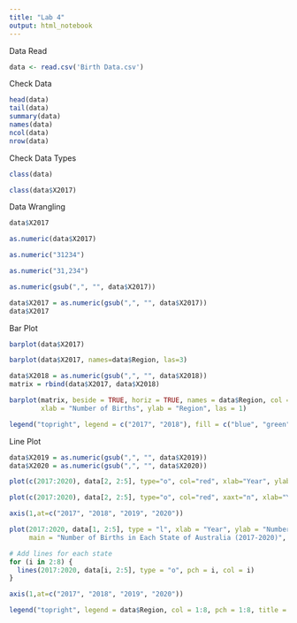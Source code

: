 ```yaml
---
title: "Lab 4"
output: html_notebook
---
```


Data Read

```r
data <- read.csv('Birth Data.csv')
```

Check Data

```r
head(data)
tail(data)
summary(data)
names(data)
ncol(data)
nrow(data)
```

Check Data Types

```r
class(data)
```

```r
class(data$X2017)
```

Data Wrangling

```r
data$X2017

as.numeric(data$X2017)
```

```r
as.numeric("31234")

as.numeric("31,234")
```

```r
as.numeric(gsub(",", "", data$X2017))
```

```r
data$X2017 = as.numeric(gsub(",", "", data$X2017))
data$X2017
```

Bar Plot

```r
barplot(data$X2017)
```

```r
barplot(data$X2017, names=data$Region, las=3)
```

```r
data$X2018 = as.numeric(gsub(",", "", data$X2018))
matrix = rbind(data$X2017, data$X2018)
```

```r
barplot(matrix, beside = TRUE, horiz = TRUE, names = data$Region, col = c("blue", "green"), main = "Births in Different Regions of Australia",
        xlab = "Number of Births", ylab = "Region", las = 1)

legend("topright", legend = c("2017", "2018"), fill = c("blue", "green"))
```

Line Plot

```r
data$X2019 = as.numeric(gsub(",", "", data$X2019))
data$X2020 = as.numeric(gsub(",", "", data$X2020))
```

```r
plot(c(2017:2020), data[2, 2:5], type="o", col="red", xlab="Year", ylab="Birth number", main="The number of births in Victoria")
```

```r
plot(c(2017:2020), data[2, 2:5], type="o", col="red", xaxt="n", xlab="Year", ylab="Birth number", main="The number of births in Victoria")

axis(1,at=c("2017", "2018", "2019", "2020"))
```

```r
plot(2017:2020, data[1, 2:5], type = "l", xlab = "Year", ylab = "Number of Births",
     main = "Number of Births in Each State of Australia (2017-2020)", xaxt = "n", ylim = range(c(1:110000)))

# Add lines for each state
for (i in 2:8) {
  lines(2017:2020, data[i, 2:5], type = "o", pch = i, col = i)
}

axis(1,at=c("2017", "2018", "2019", "2020"))

legend("topright", legend = data$Region, col = 1:8, pch = 1:8, title = "States")
```
